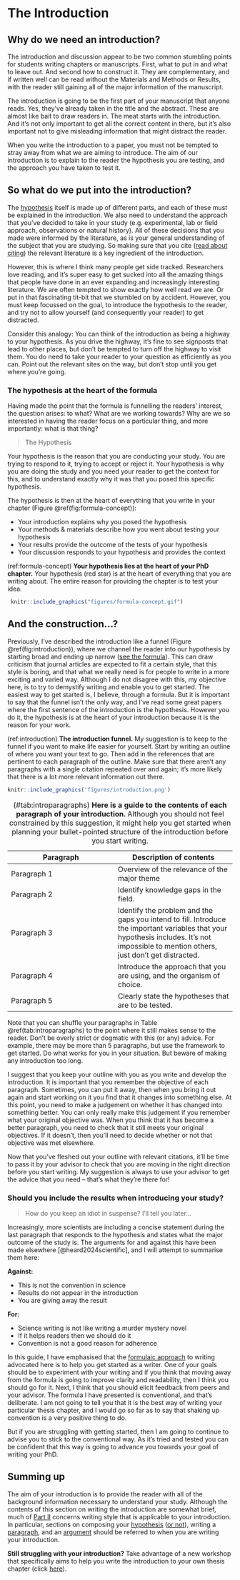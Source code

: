 # The Introduction {#introduction}

## Why do we need an introduction?
The introduction and discussion appear to be two common stumbling points for students writing chapters or manuscripts. First, what to put in and what to leave out. And second how to construct it. They are complementary, and if written well can be read without the Materials and Methods or Results, with the reader still gaining all of the major information of the manuscript.

The introduction is going to be the first part of your manuscript that anyone reads. Yes, they’ve already taken in the title and the abstract. These are almost like bait to draw readers in. The meat starts with the introduction. And it’s not only important to get all the correct content in there, but it’s also important not to give misleading information that might distract the reader.

When you write the introduction to a paper, you must not be tempted to stray away from what we are aiming to introduce. The aim of our introduction is to explain to the reader the hypothesis you are testing, and the approach you have taken to test it.

## So what do we put into the introduction?

The [hypothesis](#hypothesis) itself is made up of different parts, and each of these must be explained in the introduction. We also need to understand the approach that you’ve decided to take in your study (e.g. experimental, lab or field approach, observations or natural history). All of these decisions that you made were informed by the literature, as is your general understanding of the subject that you are studying. So making sure that you cite ([read about citing](#citations)) the relevant literature is a key ingredient of the introduction.

However, this is where I think many people get side tracked. Researchers love reading, and it’s super easy to get sucked into all the amazing things that people have done in an ever expanding and increasingly interesting literature. We are often tempted to show exactly how well read we are. Or put in that fascinating tit-bit that we stumbled on by accident. However, you must keep focussed on the goal, to introduce the hypothesis to the reader, and try not to allow yourself (and consequently your reader) to get distracted. 

Consider this analogy: You can think of the introduction as being a highway to your hypothesis. As you drive the highway, it's fine to see signposts that lead to other places, but don't be tempted to turn off the highway to visit them. You do need to take your reader to your question as efficiently as you can. Point out the relevant sites on the way, but don't stop until you get where you're going.

### The hypothesis at the heart of the formula

Having made the point that the formula is funnelling the readers' interest, the question arises: to what? What are we working towards? Why are we so interested in having the reader focus on a particular thing, and more importantly: what is that thing?

> The Hypothesis

Your hypothesis is the reason that you are conducting your study. You are trying to respond to it, trying to accept or reject it. Your hypothesis is why you are doing the study and you need your reader to get the context for this, and to understand exactly why it was that you posed this specific hypothesis. 

The hypothesis is then at the heart of everything that you write in your chapter (Figure \@ref(fig:formula-concept)): 

 - Your introduction explains why you posed the hypothesis
 - Your methods & materials describe how you went about testing your hypothesis
 - Your results provide the outcome of the tests of your hypothesis
 - Your discussion responds to your hypothesis and provides the context


(ref:formula-concept) **Your hypothesis lies at the heart of your PhD chapter.** Your hypothesis (red star) is at the heart of everything that you are writing about. The entire reason for providing the chapter is to test your idea. 

```{r formula-concept, echo=FALSE, out.width = '95%', fig.cap="(ref:formula-concept)"}
 knitr::include_graphics("figures/formula-concept.gif")
```



## And the construction…?

Previously, I’ve described the introduction like a funnel (Figure \@ref(fig:introduction)), where we channel the reader into our hypothesis by starting broad and ending up narrow ([see the formula](#formula)). This can draw criticism that journal articles are expected to fit a certain style, that this style is boring, and that what we really need is for people to write in a more exciting and varied way. Although I do not disagree with this, my objective here, is to try to demystify writing and enable you to get started. The easiest way to get started is, I believe, through a formula. But it is important to say that the funnel isn’t the only way, and I’ve read some great papers where the first sentence of the introduction is the hypothesis. However you do it, the hypothesis is at the heart of your introduction because it is the reason for your work.

(ref:introduction) **The introduction funnel.** My suggestion is to keep to the funnel if you want to make life easier for yourself. Start by writing an outline of where you want your text to go. Then add in the references that are pertinent to each paragraph of the outline. Make sure that there aren’t any paragraphs with a single citation repeated over and again; it’s more likely that there is a lot more relevant information out there.

```{r introduction, echo=FALSE, out.width = '95%', fig.cap="(ref:introduction)"}
knitr::include_graphics('figures/introduction.png')
```

Table: (\#tab:introparagraphs) **Here is a guide to the contents of each paragraph of your introduction.** Although you should not feel constrained by this suggestion, it might help you get started when planning your bullet-pointed structure of the introduction before you start writing.

| **Paragraph** | **Description of contents** |
|--------|---------|
| Paragraph 1 | Overview of the relevance of the major theme  |
| Paragraph 2 | Identify knowledge gaps in the field. |
| Paragraph 3 | Identify the problem and the gaps you intend to fill. Introduce the important variables that your hypothesis includes. It’s not impossible to mention others, just don’t get distracted. |
| Paragraph 4 | Introduce the approach that you are using, and the organism of choice. |
| Paragraph 5 | Clearly state the hypotheses that are to be tested. |

Note that you can shuffle your paragraphs in Table \@ref(tab:introparagraphs) to the point where it still makes sense to the reader. Don’t be overly strict or dogmatic with this (or any) advice. For example, there may be more than 5 paragraphs, but use the framework to get started. Do what works for you in your situation. But beware of making any introduction too long. 

I suggest that you keep your outline with you as you write and develop the introduction. It is important that you remember the objective of each paragraph. Sometimes, you can put it away, then when you bring it out again and start working on it you find that it changes into something else. At this point, you need to make a judgement on whether it has changed into something better. You can only really make this judgement if you remember what your original objective was. When you think that it has become a better paragraph, you need to check that it still meets your original objectives. If it doesn't, then you'll need to decide whether or not that objective was met elsewhere. 

Now that you’ve fleshed out your outline with relevant citations, it’ll be time to pass it by your advisor to check that you are moving in the right direction before you start writing. My suggestion is always to use your advisor to get the advice that you need – that’s what they’re there for!


### Should you include the results when introducing your study?

> How do you keep an idiot in suspense? I'll tell you later...

Increasingly, more scientists are including a concise statement during the last paragraph that responds to the hypothesis and states what the major outcome of the study is. The arguments for and against this have been made elsewhere [@heard2024scientific], and I will attempt to summarise them here:

**Against:**

 - This is not the convention in science 
 - Results do not appear in the introduction
 - You are giving away the result
 
**For:**

 - Science writing is not like writing a murder mystery novel
 - If it helps readers then we should do it
 - Convention is not a good reason for adherence
 
In this guide, I have emphasised that the [formulaic approach](#formula) to writing advocated here is to help you get started as a writer. One of your goals should be to experiment with your writing and if you think that moving away from the formula is going to improve clarity and readability, then I think you should go for it. Next, I think that you should elicit feedback from peers and your advisor. The formula I have presented is conventional, and that's deliberate. I am not going to tell you that it is the best way of writing your particular thesis chapter, and I would go so far as to say that shaking up convention is a very positive thing to do.

But if you are struggling with getting started, then I am going to continue to advise you to stick to the conventional way. As it's tried and tested you can be confident that this way is going to advance you towards your goal of writing your PhD.


## Summing up

The aim of your introduction is to provide the reader with all of the background information necessary to understand your study. Although the contents of this section on writing the introduction are somewhat brief, much of [Part II](#part2) concerns writing style that is applicable to your introduction. In particular, sections on composing your [hypothesis](#hypothesis) ([or not](#nohypothesis)), writing a [paragraph](#paragraph), and an [argument](#argument) should be referred to when you are writing your introduction. 


**Still struggling with your introduction?** Take advantage of a new workshop that specifically aims to help you write the introduction to your own thesis chapter (click [here](https://johnmeasey.github.io/Thesis-Writing-Guide/formula1.html)).
